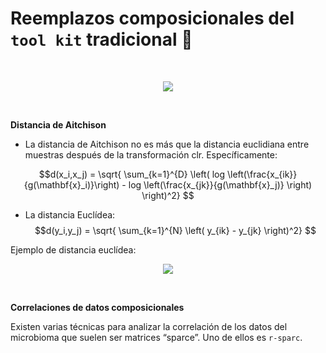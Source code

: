 # Reemplazos composicionales del `tool kit` tradicional 👀

<br>

<center>![](images/tabla_1.PNG)</center>

<br>

**Distancia de Aitchison**

-   La distancia de Aitchison no es más que la distancia euclidiana entre muestras después de la transformación clr. Específicamente:

$$d(x_i,x_j) = \sqrt{ \sum_{k=1}^{D} \left( log \left(\frac{x_{ik}}{g(\mathbf{x}_i)}\right) - log \left(\frac{x_{jk}}{g(\mathbf{x}_j)} \right) \right)^2}
$$

- La distancia Euclídea:
$$d(y_i,y_j) = \sqrt{ \sum_{k=1}^{N} \left( y_{ik} - y_{jk} \right)^2}
$$

Ejemplo de distancia euclídea: 

<center>![](images/dist_eucli.PNG)</center>
<br>


**Correlaciones de datos composicionales**

Existen varias técnicas para analizar la correlación de los datos del microbioma que suelen ser matrices "sparce". Uno de ellos es `r-sparc`.
